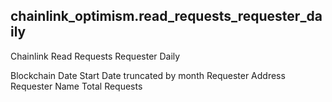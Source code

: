 ## chainlink_optimism.read_requests_requester_daily 
Chainlink Read Requests Requester Daily


<ParamField path="blockchain">
Blockchain
</ParamField>
<ParamField path="date_start">
Date Start
</ParamField>
<ParamField path="date_month">
Date truncated by month
</ParamField>
<ParamField path="requester_address">
Requester Address
</ParamField>
<ParamField path="requester_name">
Requester Name
</ParamField>
<ParamField path="total_requests">
Total Requests
</ParamField>

